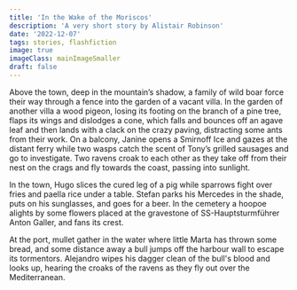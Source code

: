 ```yaml
---
title: 'In the Wake of the Moriscos'
description: 'A very short story by Alistair Robinson'
date: '2022-12-07'
tags: stories, flashfiction
image: true
imageClass: mainImageSmaller
draft: false
---
```


Above the town, deep in the mountain’s shadow, a family of wild boar force their way through a fence into the garden of a vacant villa. In the garden of another villa a wood pigeon, losing its footing on the branch of a pine tree, flaps its wings and dislodges a cone, which falls and bounces off an agave leaf and then lands with a clack on the crazy paving, distracting some ants from their work. On a balcony, Janine opens a Smirnoff Ice and gazes at the distant ferry while two wasps catch the scent of Tony’s grilled sausages and go to investigate. Two ravens croak to each other as they take off from their nest on the crags and fly towards the coast, passing into sunlight.

In the town, Hugo slices the cured leg of a pig while sparrows fight over fries and paella rice under a table. Stefan parks his Mercedes in the shade, puts on his sunglasses, and goes for a beer. In the cemetery a hoopoe alights by some flowers placed at the gravestone of SS-Hauptsturmführer Anton Galler, and fans its crest.

At the port, mullet gather in the water where little Marta has thrown some bread, and some distance away a bull jumps off the harbour wall to escape its tormentors. Alejandro wipes his dagger clean of the bull's blood and looks up, hearing the croaks of the ravens as they fly out over the Mediterranean.